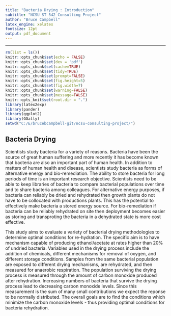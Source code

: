 ```yaml
---
title: "Bacteria Drying : Introduction"
subtitle: "NCSU ST 542 Consulting Project"
author: "Bruce Campbell"
latex_engine: xelatex
fontsize: 12pt
output: pdf_document
---
```


---
```r
rm(list = ls())
knitr::opts_chunk$set(echo = FALSE)
knitr::opts_chunk$set(dev = 'pdf')
knitr::opts_chunk$set(cache=TRUE)
knitr::opts_chunk$set(tidy=TRUE)
knitr::opts_chunk$set(prompt=FALSE)
knitr::opts_chunk$set(fig.height=5)
knitr::opts_chunk$set(fig.width=7)
knitr::opts_chunk$set(warning=FALSE)
knitr::opts_chunk$set(message=FALSE)
knitr::opts_knit$set(root.dir = ".")
library(latex2exp)   
library(pander)
library(ggplot2)
library(GGally)
setwd("C:/E/brucebcampbell-git/ncsu-consulting-project/")
```

## Bacteria Drying

Scientists study bacteria for a variety of reasons.  Bacteria have been the source of great human suffering and more recently it has become known that bacteria are also an important part of human health.  In addition to matters of human health and disease, scientists study bacteria as forms of alternative energy and bio-remediation.  The ability to store bacteria for long periods of time is an important research objective. Scientists need to be able to keep libraries of bacteria to compare bacterial populations over time and to share bacteria among colleagues.  For alternative energy purposes, if bacteria can reliably be dried and rehydrated then growth plants do not have to be collocated with productions plants.  This has the potential to effectively make bacteria a stored energy source.  For bio-remediation if bacteria can be reliably rehydrated on site then deployment becomes easier as storing and transproting the bacteria in a dehydrated state is more cost effective.   

This study aims to evaluate a variety of bacterial drying methodologies to determine optimal conditions for re-hydration.  The specific aim is to have mechanism capable of producing ethanol/acetate at rates higher than 20% of undried bacteria.  Variables used in the drying process include the addition of chemicals, different mechanisms for removal of oxygen, and different storage conditions.   Samples from the same bacterial population are exposed to different drying mechanisms, are rehydrated, and then measured for anaerobic respiration.  The population surviving the drying process is measured through the amount of carbon monoxide produced after rehydration.  Increasing numbers of bacteria that survive the drying process lead to decreasing carbon monoxide levels.  Since this measurement is the sum of many small contributions we expect the reponse to be normally distributed. The overall goals are to find the conditions which minimize the carbon monoxide levels - thus providing optimal conditions for bacteria rehydration. 

